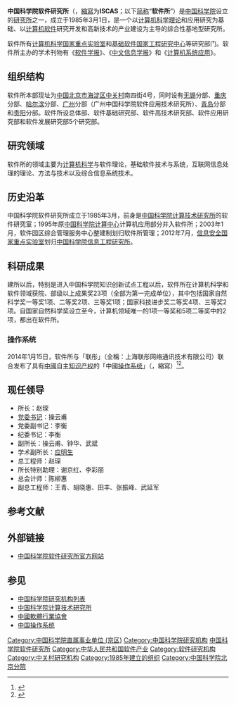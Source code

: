 {{refimprove|time=2014-01-17T06:12:40+00:00}}

{{noteTA
|G1 = IT
|1 = zh-hans:软件; zh-hk:軟件; zh-mo:軟件; zh-tw:軟體;
|2 = zh-hans:互联网; zh-hk:互聯網; zh-mo:互聯網; zh-tw:網際網路;
|3 = zh-hans:信息; zh-hant:訊息;
|4 = zh-hans:操作系统; zh-hant:作業系統;
}}

{{Infobox PRCG
|机构名称 = 中国科学院软件研究所
|职位1 = 所长
|人员1 = [[赵琛_(中国科学院)|赵琛]]
|成立时间 = 1985年
|上级机构 = [[中国科学院|中国科学院]]
|机构类型 = 中国科学院直属[[事业单位|事业单位]]
|行政级别 = 正司局级
|地址1 = [[北京市|北京市]][[海淀区|海淀区]][[中关村|中关村]]南四街4号
|官网 = [http://www.iscas.ac.cn/ www.iscas.ac.cn]
}}

'''中国科学院软件研究所'''（{{lang-en|'''Institute of Software, Chinese Academy of Sciences'''}}，[[縮寫|縮寫]]为'''ISCAS'''；以下[[简称|简称]]“'''软件所'''”）是[[中国科学院|中国科学院]]设立的[[研究所|研究所]]之一，成立于1985年3月1日，是一个以[[计算机科学|计算机科学]][[理论计算机科学|理论]]和应用研究为基础、以[[计算机软件|计算机软件]]研究开发和高新技术的产业建设为主导的综合性基地型研究所。

软件所有[[计算机科学国家重点实验室|计算机科学国家重点实验室]]和[[基础软件国家工程研究中心|基础软件国家工程研究中心]]等研究部门。软件所主办的学术刊物有《[[软件学报|软件学报]]》、《[[中文信息学报|中文信息学报]]》和《[[计算机系统应用|计算机系统应用]]》。

== 组织结构 ==
软件所本部现址为[[中国|中国]][[北京市|北京市]][[海淀区|海淀区]][[中关村|中关村]]南四街4号，同时设有[[无锡|无锡]]分部、[[重庆|重庆]]分部、[[哈尔滨|哈尔滨]]分部、[[广州|广州]]分部（广州中国科学院软件应用技术研究所）、[[青岛|青岛]]分部和[[贵阳|贵阳]]分部。软件所设总体部、软件基础研究部、软件高技术研究部、软件应用研究部和软件发展研究部5个研究部。

== 研究领域 ==
软件所的领域主要为[[计算机科学|计算机科学]]与软件理论，基础软件技术与系统，互联网信息处理的理论、方法与技术以及综合信息系统技术。

== 历史沿革 ==
中国科学院软件研究所成立于1985年3月，前身是[[中国科学院计算技术研究所|中国科学院计算技术研究所]]的软件研究室；1995年原[[中国科学院计算中心|中国科学院计算中心]]计算机应用部分并入软件所；2003年1月，软件园区综合管理服务中心整建制划归软件所管理；2012年7月，[[信息安全国家重点实验室|信息安全国家重点实验室]]划归[[中国科学院信息工程研究所|中国科学院信息工程研究所]]。

== 科研成果 ==
建所以后，特别是进入中国科学院知识创新试点工程以后，软件所在计算机科学和软件领域获院、部级以上成果奖23项（全部为第一完成单位），其中包括国家自然科学奖一等奖1项、二等奖2项、三等奖1项；国家科技进步奖二等奖4项、三等奖2项。自国家自然科学奖设立至今，计算机领域唯一的1项一等奖和5项二等奖中的2项，都出在软件所。

=== 操作系统 ===
{{Main|中国操作系统}}

2014年1月15日，软件所与「联彤」（全稱：上海联彤网络通讯技术有限公司）联合发布了具有[[中华人民共和国|中國]]自主[[知识产权|知识产权]]的「中國[[操作系统|操作系统]]」（{{lang-en|'''C'''hina '''O'''perating '''S'''ystem}}，縮寫{{lang-en|COS}}）<ref>{{Cite news |url = http://net.chinabyte.com/238/12839738.shtml |title = 终于有国产操作系统 中科院发布国产操作系统COS |accessdate = 2014-01-17 |date = 2014-01-17 |publisher = [[新浪|新浪]] |language = zh-cn |deadurl = yes |archiveurl = https://web.archive.org/web/20140119061751/http://net.chinabyte.com/238/12839738.shtml |archivedate = 2014-01-19 }}</ref><ref>{{Cite news |url = http://www.fj.xinhuanet.com/news/2014-01/17/c_119015615.htm |title = 中科院发布操作系统填补产业空白 cos系统能否全胜ios仍是谜 |accessdate = 2014-01-17 |date = 2014-01-17 |publisher = [[安徽電視臺|安徽電視臺]] |language = zh-cn |deadurl = yes |archiveurl = https://web.archive.org/web/20141129085346/http://www.fj.xinhuanet.com/news/2014-01/17/c_119015615.htm |archivedate = 2014-11-29 }}</ref>。

== 现任领导 ==
* 所长：赵琛
* [[党委书记|党委书记]]：操云甫
* 党委副书记：李衡
* 纪委书记：李衡
* 副所长：操云甫、钟华、武斌
* 学术副所长：[[应明生|应明生]]
* 总工程师：赵琛
* 所长特别助理：谢京红、李彩丽
* 总会计师：陈柳惠
* 副总工程师：王青、胡晓惠、田丰、张振峰、武延军

== 参考文献 ==
{{Reflist|2}}

== 外部链接 ==
* [http://www.iscas.ac.cn/ 中国科学院软件研究所官方网站]{{Wayback|url=http://www.iscas.ac.cn/ |date=20100323165234 }}

== 参见 ==
{{Portal box|中华人民共和国|软件|北京}}
* [[中国科学院研究机构列表|中国科学院研究机构列表]]
* [[中国科学院计算技术研究所|中国科学院计算技术研究所]]
* [[中國軟體行業協會|中國軟體行業協會]]
* [[中国操作系统|中国操作系统]]

[[Category:中国科学院直属事业单位_(京区)|Category:中国科学院直属事业单位 (京区)]]
[[Category:中国科学院研究机构|Category:中国科学院研究机构]]
[[Category:中国科学院软件研究所|]]
[[Category:中华人民共和国软件产业|Category:中华人民共和国软件产业]]
[[Category:软件研究机构|Category:软件研究机构]]
[[Category:中关村研究机构|Category:中关村研究机构]]
[[Category:1985年建立的组织|Category:1985年建立的组织]]
[[Category:中国科学院北京分院|Category:中国科学院北京分院]]